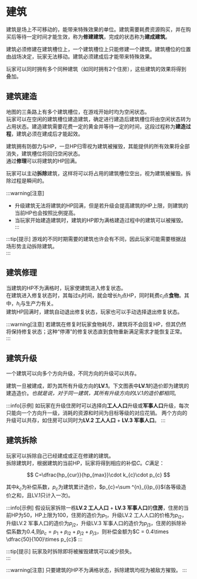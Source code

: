 # 建筑

建筑是场上不可移动的，能带来特殊效果的单位。建筑需要耗费资源购买，并在购买后等待一定时间才能生效，称为**修建建筑**，完成的状态称为**建成建筑**。

建筑必须修建在建筑槽位上，一个建筑槽位上只能修建一个建筑。建筑槽位的位置由战场决定，玩家无法移动。建筑必须建成后才能带来特殊效果。

玩家可以同时拥有多个同种建筑（如同时拥有2个住房），这些建筑的效果将得到叠加。

## 建筑建造 

地图的三条路上有多个建筑槽位，在游戏开始时均为空闲状态。  
玩家可以在空闲的建筑槽位建造建筑，确定进行建造后建筑槽位将由空闲状态转为占用状态。建造建筑需要花费一定的黄金并等待一定的时间，这段过程称为**建造过程**，建筑必须在建成后才能起效。

建筑拥有防御力与HP，一旦HP归零视为建筑被摧毁，其能提供的所有效果将全部消失，建筑槽位将回归空闲状态。  
通过**修理**可以将建筑的HP回满。  

玩家可以主动**拆除**建筑，这样将可以将占用的建筑槽位空出，视为建筑被摧毁。拆除过程是瞬间的。

:::warning[注意]
- 升级建筑无法将建筑的HP回满，但是若升级会提高建筑的HP上限，则建筑的当前HP也会按照比例提高。
- 当玩家开始建造建筑时，建筑的HP即为满格建造过程中的建筑可以被摧毁。
:::

:::tip[提示]
游戏的不同时期需要的建筑也许会有不同，因此玩家可能需要根据战场形势主动拆除建筑。   
:::

## 建筑修理 

当建筑的HP不为满格时，玩家使建筑进入修复状态。  
在建筑进入修复状态时，其每过$s_{i}$时间，就会增长$h_{i}$点HP，同时耗费$c_{i}$点**食物**。其中，$h_{i}$与生产力有关。  
建筑HP回满时，建筑自动退出修复状态，玩家也可以手动选择退出修复状态。

:::warning[注意]
若建筑在修复时玩家食物耗尽，建筑将不会回复HP，但其仍然将保持修复状态；这种“停滞”的修复状态直到食物重新满足需求才能恢复正常。
:::

## 建筑升级 

一个建筑可以向多个方向升级，不同方向的升级可以共存。

建筑一旦被建成，即为其所有升级方向的**LV.1**。下文图表中**LV.1**的造价即为建筑的建造造价。*也就是说，对于同一建筑，其所有升级方向的LV.1的造价都相同*。

:::info[示例]
如玩家在升级住房时可以选择向**工人人口**升级或**军事人口**升级，每次只能向一个方向升一级，消耗的资源和时间为目标等级的对应花销。
两个方向的升级可以共存，如住房可以同时为**LV.2 工人人口** + **LV.3 军事人口**。
:::

## 建筑拆除

玩家可以拆除自己已经建成或正在修建的建筑。  
拆除建筑时，根据建筑的当前HP，玩家将得到相应的补偿$C$。$C$满足：

$$
C=\dfrac{hp_{cur}}{hp_{max}}\cdot k_{c}\cdot p_{c}
$$  

其中$k_{c}$为补偿系数，$p_{c}$为建筑累计造价，$p_{c}=\sum ^{n}_{i}p_{i}$(各等级造价之和，且LV.1只计入一次)。

:::info[示例]
    假设玩家拆除一栋**LV.2 工人人口** + **LV.3 军事人口**的**住房**，住房的当前HP为50，HP上限为100，住房的造价为$p_{1}$，升级LV.2 工人人口的价格为$p_{i2}$，升级LV.2 军事人口的造价为$p_{j2}$，升级LV.3 军事人口的造价为$p_{j3}$，住房的拆除补偿系数为$0.4$,则$p_{c}=p_{1}+p_{i2}+p_{j2}+p_{j3}$，则补偿金额为$C = 0.4\times \dfrac{50}{100}\times p_{c}$
:::

:::tip[提示]
    玩家及时拆除即将被摧毁建筑可以减少损失。   
:::

:::warning[注意]
    只要建筑的HP不为满格状态，拆除建筑均视为被敌方摧毁。
:::